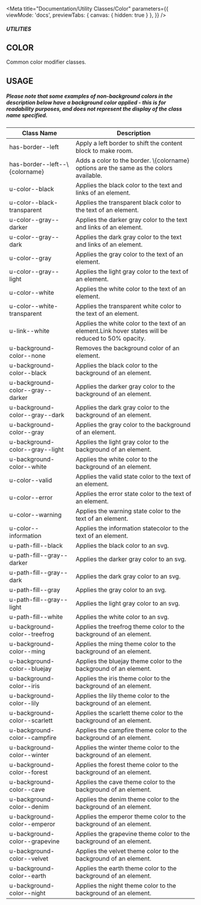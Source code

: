 
<Meta
    title="Documentation/Utility Classes/Сolor"
    parameters={{
        viewMode: 'docs',
        previewTabs: {
            canvas: { hidden: true }
        },
    }}
/>

##### UTILITIES
## COLOR
Common color modifier classes.

## USAGE
##### Please note that some examples of non-background colors in the description below have a background color applied - this is for readability purposes, and does not represent the display of the class name specified.

<table>
    <thead>
    <tr>
        <th>Class Name</th>
        <th>Description</th>
    </tr>
    </thead>
    <tbody>
    <tr>
        <td>has-border--left</td>
        <td>Apply a left border to shift the content block to make room.</td>
    </tr>
    <tr>
        <td>has-border--left--\{colorname}</td>
        <td>Adds a color to the border. \{colorname} options are the same as the colors available.</td>
    </tr>
    <tr>
        <td>u-color--black</td>
        <td>Applies the <span style={{color:"#000"}}> black</span> color to the text and links of an element.</td>
    </tr>
    <tr>
        <td>u-color--black-transparent</td>
        <td>Applies the  <span style={{color: "rgba(0,0,0,.7)"}}> transparent black</span> color to the text of an element.</td>
    </tr>
    <tr>
        <td>u-color--gray--darker</td>
        <td>Applies the <span style={{color:"#222"}}>  darker gray</span> color to the text and links of an element.</td>
    </tr>
    <tr>
        <td>u-color--gray--dark</td>
        <td>Applies the <span style={{color:"#4a4a4a"}}>  dark gray</span> color to the text and links of an element.</td>
    </tr>
    <tr>
        <td>u-color--gray</td>
        <td>Applies the <span style={{color:"#717171"}}> gray</span> color to the text of an element.</td>
    </tr>
    <tr>
        <td>u-color--gray--light</td>
        <td>Applies the <span style={{color:"#f5f5f5",background:"#000"}}> light  gray</span> color to the text of an element.</td>
    </tr>
    <tr>
        <td>u-color--white</td>
        <td>Applies the <span style={{color:"#fff",background:"#000"}}> white</span> color to the text of an element.</td>
    </tr>
    <tr>
        <td>u-color--white-transparent</td>
        <td>Applies the <span style={{color:"rgba(255,255,255,.7)", background:"#000"}}> transparent white</span> color to the text of an element.</td>
    </tr>
    <tr>
        <td>u-link--white</td>
        <td>Applies the <span style={{color:"#fff",background:"#000"}}> white</span> color to the text of an element.Link hover states will be reduced to 50% opacity.</td>
    </tr>
    <tr>
        <td>u-background-color--none</td>
        <td>Removes the background color of an element.</td>
    </tr>
    <tr>
        <td>u-background-color--black</td>
        <td>Applies the <span style={{color:"#fff",background:"#000"}}> black</span> color to the background of an element.</td>
    </tr>
    <tr>
        <td>u-background-color--gray--darker</td>
        <td>Applies the <span style={{color:"#fff",background:"#222"}}> darker gray</span> color to the background of an element.</td>
    </tr>
    <tr>
        <td>u-background-color--gray--dark</td>
        <td>Applies the <span style={{color:"#fff",background:"#4a4a4a"}}> dark gray</span> color to the background of an element.</td>
    </tr>
    <tr>
        <td>u-background-color--gray</td>
        <td>Applies the <span style={{background:"#717171"}}> gray</span> color to the background of an element.</td>
    </tr>
    <tr>
        <td>u-background-color--gray--light</td>
        <td>Applies the <span style={{background:"#f5f5f5"}}> light gray</span> color to the background of an element.</td>
    </tr>
    <tr>
        <td>u-background-color--white</td>
        <td>Applies the <span style={{background:"#fff"}}> white</span> color to the background of an element.</td>
    </tr>
    <tr>
        <td>u-color--valid</td>
        <td>Applies the <span style={{color:"#089e00"}}> valid state</span> color to the text of an element.</td>
    </tr>
    <tr>
        <td>u-color--error</td>
        <td>Applies the <span style={{color:"red"}}> error state</span> color to the text of an element.</td>
    </tr>
    <tr>
        <td>u-color--warning</td>
        <td>Applies the <span style={{color:"#fff664",background:"#222"}}> warning state</span> color to the text of an element.</td>
    </tr>
    <tr>
        <td>u-color--information</td>
        <td>Applies the <span style={{color:"#000db5"}}>information state</span>color to the text of an element.</td>
    </tr>
    <tr>
        <td>u-path-fill--black</td>
        <td>Applies the <span style={{color:"#000"}}> black</span> color to an svg.</td>
    </tr>
    <tr>
        <td>u-path-fill--gray--darker</td>
        <td>Applies the <span style={{color:"#222"}}> darker gray</span> color to an svg.</td>
    </tr>
    <tr>
        <td>u-path-fill--gray--dark</td>
        <td>Applies the <span style={{color:"#4a4a4a"}}> dark gray</span> color to an svg.</td>
    </tr>
    <tr>
        <td>u-path-fill--gray</td>
        <td>Applies the <span style={{color:"#717171"}}> gray</span> color to an svg.</td>
    </tr>
    <tr>
        <td>u-path-fill--gray--light</td>
        <td>Applies the <span style={{background:"#000",color:"#f5f5f5"}}>light gray</span> color to an svg.</td>
    </tr>
    <tr>
        <td>u-path-fill--white</td>
        <td>Applies the <span style={{background:"#000",color:"#fff"}}> white</span> color to an svg.</td>
    </tr>
    <tr>
        <td>u-background-color--treefrog</td>
        <td>Applies the <span style={{background:"#2b8500"}}> treefrog</span> theme color to the background of an element.</td>
    </tr>
    <tr>
        <td>u-background-color--ming</td>
        <td>Applies the <span style={{background:"#007f98",color:"#fff"}}> ming</span> theme color to the background of an element.</td>
    </tr>
    <tr>
        <td>u-background-color--bluejay</td>
        <td>Applies the <span style={{background:"#2e6de7",color:"#fff"}}> bluejay</span> theme color to the background of an element.</td>
    </tr>
    <tr>
        <td>u-background-color--iris</td>
        <td>Applies the <span style={{background:"#9013fe",color:"#fff"}}> iris</span> theme color to the background of an element.</td>
    </tr>
    <tr>
        <td>u-background-color--lily</td>
        <td>Applies the <span style={{background:"#d41583",color:"#fff"}}> lily</span> theme color to the background of an element.</td>
    </tr>
    <tr>
        <td>u-background-color--scarlett</td>
        <td>Applies the <span style={{background:"#d0021b",color:"#fff"}}> scarlett</span> theme color to the background of an element.</td>
    </tr>
    <tr>
        <td>u-background-color--campfire</td>
        <td>Applies the <span style={{background:"#cd4900",color:"#fff"}}> campfire</span> theme color to the background of an element.</td>
    </tr>
    <tr>
        <td>u-background-color--winter</td>
        <td>Applies the <span style={{background:"#717171",color:"#fff"}}> winter</span> theme color to the background of an element.</td>
    </tr>
    <tr>
        <td>u-background-color--forest</td>
        <td>Applies the <span style={{background:"#355724",color:"#fff"}}> forest</span> theme color to the background of an element.</td>
    </tr>
    <tr>
        <td>u-background-color--cave</td>
        <td>Applies the <span style={{background:"#255760",color:"#fff"}}> cave</span> theme color to the background of an element.</td>
    </tr>
    <tr>
        <td>u-background-color--denim</td>
        <td>Applies the <span style={{background:"#2f557f",color:"#fff"}}> denim</span> theme color to the background of an element.</td>
    </tr>
    <tr>
        <td>u-background-color--emperor</td>
        <td>Applies the <span style={{background:"#4b207f",color:"#fff"}}> emperor</span> theme color to the background of an element.</td>
    </tr>
    <tr>
        <td>u-background-color--grapevine</td>
        <td>Applies the <span style={{background:"#712551",color:"#fff"}}> grapevine</span> theme color to the background of an element.</td>
    </tr>
    <tr>
        <td>u-background-color--velvet</td>
        <td>Applies the <span style={{background:"#782832",color:"#fff"}}> velvet</span> theme color to the background of an element.</td>
    </tr>
    <tr>
        <td>u-background-color--earth</td>
        <td>Applies the <span style={{background:"#5e3929",color:"#fff"}}> earth</span> theme color to the background of an element.</td>
    </tr>
    <tr>
        <td>u-background-color--night</td>
        <td>Applies the <span style={{background:"#4a4a4a",color:"#fff"}}> night</span> theme color to the background of an element.</td>
    </tr>
    </tbody>
</table>